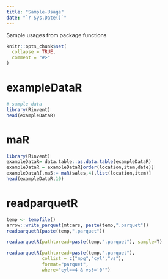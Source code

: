 ```yaml
---
title: "Sample-Usage"
date: "`r Sys.Date()`"
---
```


Sample usages from package functions


```r
knitr::opts_chunk$set(
  collapse = TRUE,
  comment = "#>"
)
```

# exampleDataR
```r
# sample data
library(Rinvent)
head(exampleDataR)
```

# maR 
``` r
library(Rinvent)
exampleDataR= data.table::as.data.table(exampleDataR)
exampleDataR = exampleDataR[order(location,item,date)]
exampleDataR[,ma5:= maR(sales,4),list(location,item)]
head(exampleDataR,10)
```

# readparquetR
``` r
temp <- tempfile()
arrow::write_parquet(mtcars, paste(temp,".parquet"))
readparquetR(paste(temp,".parquet"))

readparquetR(pathtoread=paste(temp,".parquet"), sample=T)

readparquetR(pathtoread=paste(temp,".parquet"), 
             collist = c("mpg","cyl","vs"),
             format="parquet",
             where="cyl==4 & vs!='0'")

```
